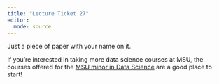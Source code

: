 ```yaml
---
title: "Lecture Ticket 27"
editor: 
  mode: source
---
```


Just a piece of paper with your name on it. 

If you're interested in taking more data science courses at MSU, the courses offered for the [MSU minor in Data Science](https://reg.msu.edu/AcademicPrograms/ProgramDetail.aspx?Program=DATAS_MNUN) are a good place to start! 






